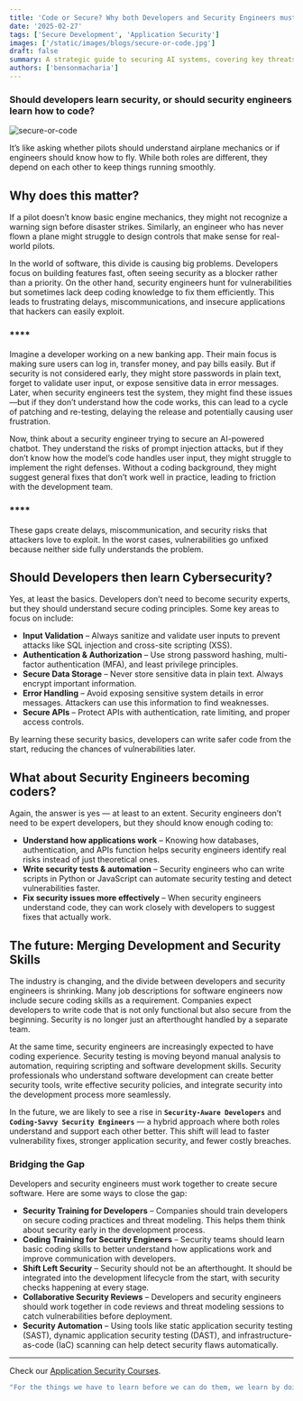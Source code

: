 ```yaml
---
title: 'Code or Secure? Why both Developers and Security Engineers must Adapt'
date: '2025-02-27'
tags: ['Secure Development', 'Application Security']
images: ['/static/images/blogs/secure-or-code.jpg']
draft: false
summary: A strategic guide to securing AI systems, covering key threats, best practices, and practical solutions to protect AI from cyber risks.
authors: ['bensonmacharia']
---
```


### **Should developers learn security, or should security engineers learn how to code?**

![secure-or-code](/static/images/blogs/secure-or-code.jpg)

It’s like asking whether pilots should understand airplane mechanics or if engineers should know how to fly. While both roles are different, they depend on each other to keep things running smoothly.

## Why does this matter?

If a pilot doesn’t know basic engine mechanics, they might not recognize a warning sign before disaster strikes. Similarly, an engineer who has never flown a plane might struggle to design controls that make sense for real-world pilots.

In the world of software, this divide is causing big problems. Developers focus on building features fast, often seeing security as a blocker rather than a priority. On the other hand, security engineers hunt for vulnerabilities but sometimes lack deep coding knowledge to fix them efficiently. This leads to frustrating delays, miscommunications, and insecure applications that hackers can easily exploit.

### \*\*\*\*

Imagine a developer working on a new banking app. Their main focus is making sure users can log in, transfer money, and pay bills easily. But if security is not considered early, they might store passwords in plain text, forget to validate user input, or expose sensitive data in error messages. Later, when security engineers test the system, they might find these issues—but if they don’t understand how the code works, this can lead to a cycle of patching and re-testing, delaying the release and potentially causing user frustration.

Now, think about a security engineer trying to secure an AI-powered chatbot. They understand the risks of prompt injection attacks, but if they don’t know how the model’s code handles user input, they might struggle to implement the right defenses. Without a coding background, they might suggest general fixes that don’t work well in practice, leading to friction with the development team.

### \*\*\*\*

These gaps create delays, miscommunication, and security risks that attackers love to exploit. In the worst cases, vulnerabilities go unfixed because neither side fully understands the problem.

## Should Developers then learn Cybersecurity?

Yes, at least the basics. Developers don’t need to become security experts, but they should understand secure coding principles. Some key areas to focus on include:

- **Input Validation** – Always sanitize and validate user inputs to prevent attacks like SQL injection and cross-site scripting (XSS).
- **Authentication & Authorization** – Use strong password hashing, multi-factor authentication (MFA), and least privilege principles.
- **Secure Data Storage** – Never store sensitive data in plain text. Always encrypt important information.
- **Error Handling** – Avoid exposing sensitive system details in error messages. Attackers can use this information to find weaknesses.
- **Secure APIs** – Protect APIs with authentication, rate limiting, and proper access controls.

By learning these security basics, developers can write safer code from the start, reducing the chances of vulnerabilities later.

## What about Security Engineers becoming coders?

Again, the answer is yes — at least to an extent. Security engineers don’t need to be expert developers, but they should know enough coding to:

- **Understand how applications work** – Knowing how databases, authentication, and APIs function helps security engineers identify real risks instead of just theoretical ones.
- **Write security tests & automation** – Security engineers who can write scripts in Python or JavaScript can automate security testing and detect vulnerabilities faster.
- **Fix security issues more effectively** – When security engineers understand code, they can work closely with developers to suggest fixes that actually work.

## The future: Merging Development and Security Skills

The industry is changing, and the divide between developers and security engineers is shrinking. Many job descriptions for software engineers now include secure coding skills as a requirement. Companies expect developers to write code that is not only functional but also secure from the beginning. Security is no longer just an afterthought handled by a separate team.

At the same time, security engineers are increasingly expected to have coding experience. Security testing is moving beyond manual analysis to automation, requiring scripting and software development skills. Security professionals who understand software development can create better security tools, write effective security policies, and integrate security into the development process more seamlessly.

In the future, we are likely to see a rise in **`Security-Aware Developers`** and **`Coding-Savvy Security Engineers`** — a hybrid approach where both roles understand and support each other better. This shift will lead to faster vulnerability fixes, stronger application security, and fewer costly breaches.

### Bridging the Gap

Developers and security engineers must work together to create secure software. Here are some ways to close the gap:

- **Security Training for Developers** – Companies should train developers on secure coding practices and threat modeling. This helps them think about security early in the development process.
- **Coding Training for Security Engineers** – Security teams should learn basic coding skills to better understand how applications work and improve communication with developers.
- **Shift Left Security** – Security should not be an afterthought. It should be integrated into the development lifecycle from the start, with security checks happening at every stage.
- **Collaborative Security Reviews** – Developers and security engineers should work together in code reviews and threat modeling sessions to catch vulnerabilities before deployment.
- **Security Automation** – Using tools like static application security testing (SAST), dynamic application security testing (DAST), and infrastructure-as-code (IaC) scanning can help detect security flaws automatically.

---

Check our [Application Security Courses](/courses?category=Application%20Security).

```bash
"For the things we have to learn before we can do them, we learn by doing them" - Aristotle
```
